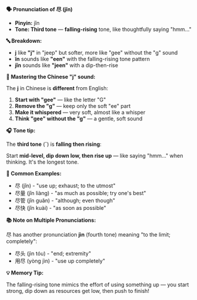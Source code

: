 **🗣️ Pronunciation of 尽 (jǐn)**

- **Pinyin:** jǐn
- **Tone: Third tone** — **falling-rising** tone, like thoughtfully saying "hmm..."

**🔤 Breakdown:**

- **j** like **"j"** in "jeep" but softer, more like "gee" without the "g" sound
- **ǐn** sounds like **"een"** with the falling-rising tone pattern
- **jǐn** sounds like **"jeen"** with a dip-then-rise

**🎯 Mastering the Chinese "j" sound:**

The **j** in Chinese is **different** from English:

1. **Start with "gee"** — like the letter "G"
2. **Remove the "g"** — keep only the soft "ee" part
3. **Make it whispered** — very soft, almost like a whisper
4. **Think "gee" without the "g"** — a gentle, soft sound

**🎧 Tone tip:**

The **third tone** (ˇ) is **falling then rising**:

Start **mid-level, dip down low, then rise up** — like saying "hmm..." when thinking. It's the
longest tone.

**📝 Common Examples:**

- 尽 (jǐn) - "use up; exhaust; to the utmost"
- 尽量 (jǐn liàng) - "as much as possible; try one's best"
- 尽管 (jǐn guǎn) - "although; even though"
- 尽快 (jǐn kuài) - "as soon as possible"

**📚 Note on Multiple Pronunciations:**

尽 has another pronunciation **jìn** (fourth tone) meaning "to the limit; completely":

- 尽头 (jìn tóu) - "end; extremity"
- 用尽 (yòng jìn) - "use up completely"

**💡 Memory Tip:**

The falling-rising tone mimics the effort of using something up — you start strong, dip down as
resources get low, then push to finish!
